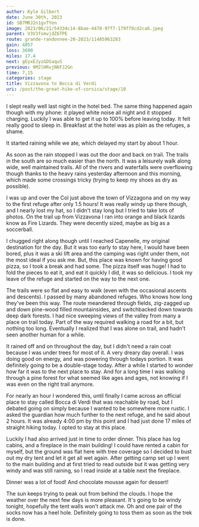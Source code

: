 ```yaml
---
author: Kyle Gilbert
date: June 30th, 2023
id: SB7MRJ2n1gvTYen
image: 2023/06/21/54334c14-8bae-4478-97f7-179f79cd2ca6.jpeg
parent: V3V3fsmvjdZ6TPE
route: grande-randonnee-20-2023/11485963283
gain: 4857
loss: 3690
miles: 17.4
next: gEyxEJyzGDSaquS
previous: 9M2lHRvjN6FJ2Gn
time: 7,15
categories: stage
title: Vizzavona to Bocca di Verdi
uri: /post/the-great-hike-of-corsica/stage/10
---
```


<Stats />

<Route />

I slept really well last night in the hotel bed. The same thing happened again
though with my phone: it played white noise all night and it stopped charging.
Luckily I was able to get it up to 100% before leaving today. It felt really
good to sleep in. Breakfast at the hotel was as plain as the refuges, a shame.

It started raining while we ate, which delayed my start by about 1 hour.

As soon as the rain stopped I was out the door and back on trail. The trails
in the south are so much easier than the north. It was a leisurely walk along
wide, well maintained trails. All of the rivers and waterfalls were overflowing
though thanks to the heavy rains yesterday afternoon and this morning, which
made some crossings tricky (trying to keep my shoes as dry as possible).

I was up and over the Col just above the town of Vizzagona and on my way to the
first refuge after only 1.5 hours! It was really windy up there though, and I
nearly lost my hat, so I didn't stay long but I tried to take lots of photos. On
the trail up from Vizzavona I ran into orange and black lizards know as Fire
Lizards. They were decently sized, maybe as big as a soccerball.

I chugged right along though until I reached Capenelle, my original destination
for the day. But it was too early to stay here, I would have been bored, plus
it was a ski lift area and the camping was right under them, not the most ideal
if you ask me. But, this place was known for having good pizza, so I took a
break and had some. The pizza itself was huge! I had to fold the pieces to eat
it, and eat it quickly I did, it was so delicious. I took my leave of the
refuge and started on the way to the next one.

The trails were so flat and easy to walk (even with the occasional ascents and
descents). I passed by many abandoned refuges. Who knows how long they've been
this way. The route meandered through fields, zig-zagged up and down pine-wood
filled mountainsides, and switchbacked down towards deep dark forests. I had
nice sweeping views of the valley from many a place on trail today. Part of
the way required walking a road for a bit, but nothing too long. Eventually
I realized that I was alone on trail, and hadn't seen another human for a while.

It rained off and on throughout the day, but I didn't need a rain coat because
I was under trees for most of it. A very dreary day overall. I was doing good
on energy, and was powering through todays portion. It was definitely going to
be a double-stage today. After a while I started to wonder how far it was to
the next place to stay. And for a long time I was walking through a pine forest
for what seemed like ages and ages, not knowing if I was even on the right
trail anymore.

For nearly an hour I wondered this, until finally I came across an official
place to stay called Bocca di Verdi that was reachable by road, but I debated
going on simply because I wanted to be somewhere more rustic. I asked the
guardian how much further to the next refuge, and he said about 2 hours. It was
already 4:00 pm by this point and I had just done 17 miles of straight hiking
today. I opted to stay at this place.

Luckily I had also arrived just in time to order dinner. This place has log
cabins, and a fireplace in the main building! I could have rented a cabin for
myself, but the ground was flat here with tree coverage so I decided to bust
out my dry tent and let it get all wet again. After getting camp set up I went
to the main building and at first tried to read outside but it was getting
very windy and was still raining, so I read inside at a table next the fireplace.

Dinner was a lot of food! And chocolate mousse again for dessert!

The sun keeps trying to peak out from behind the clouds. I hope the weather over
the next few days is more pleasant. It's going to be windy tonight, hopefully
the tent walls won't attack me. Oh and one pair of the socks now has a heel
hole. Definitely going to toss them as soon as the trek is done.


